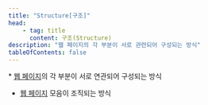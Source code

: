 ```yaml
---
title: "Structure[구조]"
head:
    - tag: title
      content: 구조(Structure)
description: "웹 페이지의 각 부분이 서로 관련되어 구성되는 방식"
tableOfContents: false
---
```


<Badge text="WCAG2" variant="note" size="large" /> * [웹 페이지](./web-page "HTTP를 사용하여 단일 URI에서 얻어진 내장 안 된 리소스과 렌더링에 사용되거나 사용자 에이전트에서 렌더링되도록 의도된 모든 다른 리소스")의 각 부분이 서로 연관되어 구성되는 방식
* [웹 페이지](./web-page "HTTP를 사용하여 단일 URI에서 얻어진 내장 안 된 리소스과 렌더링에 사용되거나 사용자 에이전트에서 렌더링되도록 의도된 모든 다른 리소스") 모음이 조직되는 방식
